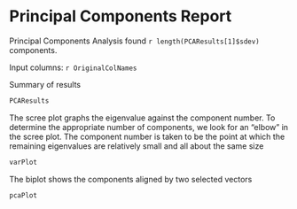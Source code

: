 Principal Components Report
========================================================

Principal Components Analysis found `r length(PCAResults[1]$sdev) ` components.

Input columns: `r OriginalColNames`


Summary of results
```r
PCAResults
```

The scree plot graphs the eigenvalue against the component number. To determine the appropriate number of components, we look for an "elbow" in the scree plot. The component number is taken to be the point at which the remaining eigenvalues are relatively small and all about the same size

```r
varPlot
```

The biplot shows the components aligned by two selected vectors

```r
pcaPlot
```


